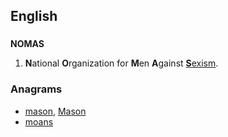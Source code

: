 ==English==

==={{acronym-old|en}}===
'''NOMAS''' 

# {{US}} '''N'''ational '''O'''rganization for '''M'''en '''A'''gainst [[sexism|'''S'''exism]].

===Anagrams===
* [[mason#English|mason]], [[Mason#English|Mason]]
* [[moans#English|moans]]